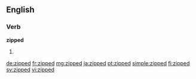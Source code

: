 ==English==

===Verb===
'''zipped'''

# {{en-past of|zip}}

[[de:zipped]]
[[fr:zipped]]
[[mg:zipped]]
[[ja:zipped]]
[[pt:zipped]]
[[simple:zipped]]
[[fi:zipped]]
[[sv:zipped]]
[[vi:zipped]]